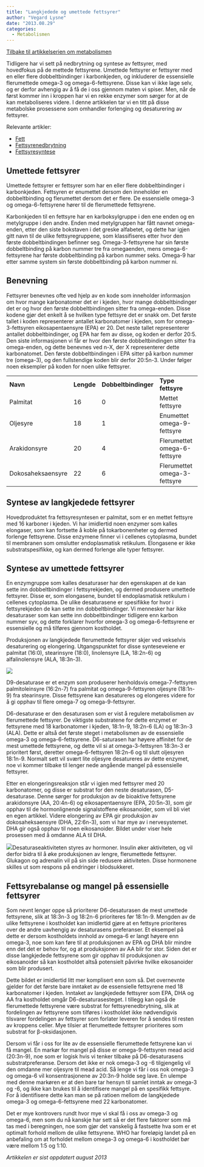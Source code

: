 ```yaml
---
title: "Langkjedede og umettede fettsyrer"
author: "Vegard Lysne"
date: "2013.08.29"
categories: 
  - Metabolismen
---
```


[Tilbake til artikkelserien om metabolismen](../../metabolismen.html)

Tidligere har vi sett på nedbrytning og syntese av fettsyrer, med hovedfokus på de mettede fettsyrene. Umettede fettsyrer er fettsyrer med en eller flere dobbeltbindinger i karbonkjeden, og inkluderer de essensielle flerumettede omega-3 og omega-6-fettsyrene. Disse kan vi ikke lage selv, og er derfor avhengig av å få de i oss gjennom maten vi spiser. Men, når de først kommer inn i kroppen har vi en rekke enzymer som sørger for at de kan metaboliseres videre. I denne artikkelen tar vi en titt på disse metabolske prosessene som omhandler forlenging og desaturering av fettsyrer.

Relevante artikler:

-   [Fett](../naeringsstoffer/fett.qmd)
-   [Fettsyrenedbrytning](fettsyrenedbrytning.qmd)
-   [Fettsyresyntese](fettsyresyntese.qmd)

## Umettede fettsyrer

Umettede fettsyrer er fettsyrer som har en eller flere dobbeltbindinger i karbonkjeden. Fettsyren er enumettet dersom den inneholder en dobbeltbinding og flerumettet dersom det er flere. De essensielle omega-3 og omega-6-fettsyrene hører til de flerumettede fettsyrene.

Karbonkjeden til en fettsyre har en karboksylgruppe i den ene enden og en metylgruppe i den andre. Enden med metylgruppen har fått navnet omega-enden, etter den siste bokstaven i det greske alfabetet, og dette har igjen gitt navn til de ulike fettsyregruppene, som klassifiseres etter hvor den første dobbeltbindingen befinner seg. Omega-3-fettsyrene har sin første dobbeltbinding på karbon nummer tre fra omegaenden, mens omega-6-fettsyrene har første dobbeltbinding på karbon nummer seks. Omega-9 har etter samme system sin første dobbeltbinding på karbon nummer ni.

## Benevning

Fettsyrer benevnes ofte ved hjelp av en kode som inneholder informasjon om hvor mange karbonatomer det er i kjeden, hvor mange dobbeltbindinger det er og hvor den første dobbeltbindingen sitter fra omega-enden. Disse kodene gjør det enkelt å se hvilken type fettsyre det er snakk om. Det første tallet i koden representerer antallet karbonatomer i kjeden, som for omega-3-fettsyren eikosapentaensyre (EPA) er 20. Det neste tallet representerer antallet dobbeltbindinger, og EPA har fem av disse, og koden er derfor 20:5. Den siste informasjonen vi får er hvor den første dobbeltbindingen sitter fra omega-enden, og dette benevnes ved n-X, der X representerer dette karbonatomet. Den første dobbeltbindingen i EPA sitter på karbon nummer tre (omega-3), og den fullstendige koden blir derfor 20:5n-3. Under følger noen eksempler på koden for noen ulike fettsyrer.

|  |  |  |  |  |
|-------------|-------------|-------------|-----------------|-------------|
| **Navn** | **Lengde** | **Dobbeltbindinger** | **Type fettsyre** | **Kode** |
| Palmitat | 16 | 0 | Mettet fettsyre | 16:0 |
| Oljesyre | 18 | 1 | Enumettet omega-9-fettsyre | 18:1n-9 |
| Arakidonsyre | 20 | 4 | Flerumettet omega-6-fettsyre | 20:4n-6 |
| Dokosaheksaensyre | 22 | 6 | Flerumettet omega-3-fettsyre | 22:6n-3 |

## Syntese av langkjedede fettsyrer

Hovedproduktet fra fettsyresyntesen er palmitat, som er en mettet fettsyre med 16 karboner i kjeden. Vi har imidlertid noen enzymer som kalles elongaser, som kan fortsette å koble på tokarbonenheter og dermed forlenge fettsyrene. Disse enzymene finner vi i cellenes cytoplasma, bundet til membranen som omslutter endoplasmatisk retikulum. Elongasene er ikke substratspesifikke, og kan dermed forlenge alle typer fettsyrer.

## Syntese av umettede fettsyrer

En enzymgruppe som kalles desaturaser har den egenskapen at de kan sette inn dobbeltbindinger i fettsyrekjeden, og dermed produsere umettede fettsyrer. Disse er, som elongasene, bundet til endoplasmatisk retikulum i cellenes cytoplasma. De ulike desaturasene er spesifikke for hvor i fettsyrekjeden de kan sette inn dobbeltbindinger. Vi mennesker har ikke desaturaser som kan sette inn dobbeltbindinger tidligere enn karbon nummer syv, og dette forklarer hvorfor omega-3 og omega-6-fettsyrene er essensielle og må tilføres gjennom kostholdet.

Produksjonen av langkjedede flerumettede fettsyrer skjer ved vekselvis desaturering og elongering. Utgangspunktet for disse synteseveiene er palmitat (16:0), stearinsyre (18:0), linolensyre (LA, 18:2n-6) og alfalinolensyre (ALA, 18:3n-3).

![](images/clipboard-3265827869.png)

D9-desaturase er et enzym som produserer henholdsvis omega-7-fettsyren palmitoleinsyre (16:2n-7) fra palmitat og omega-9-fettsyren oljesyre (18:1n-9) fra stearinsyre. Disse fettsyrene kan desatureres og elongeres videre for å gi opphav til flere omega-7 og omega-9-fettsyrer.

D6-desaturase er den desaturasen som er vist å regulere metabolismen av flerumettede fettsyrer. De viktigste substratene for dette enzymet er fettsyrene med 18 karbonatomer i kjeden, 18:1n-9, 18:2n-6 (LA) og 18:3n-3 (ALA). Dette er altså det første steget i metabolismen av de essensielle omega-3 og omega-6-fettsyrene. D6-saturasen har høyere affinitet for de mest umettede fettsyrene, og dette vil si at omega-3-fettsyren 18:3n-3 er prioritert først, deretter omega-6-fettsyren 18:2n-6 og til slutt oljesyren 18:1n-9. Normalt sett vil svært lite oljesyre desatureres av dette enzymet, noe vi kommer tilbake til lenger nede angående mangel på essensielle fettsyrer.

Etter en elongeringsreaksjon står vi igjen med fettsyrer med 20 karbonatomer, og disse er substrat for den neste desaturasen, D5-desaturase. Denne sørger for produksjon av de bioaktive fettsyrene arakidonsyre (AA, 20:4n-6) og eikosapentaensyre (EPA, 20:5n-3), som gir opphav til de hormonlignende signalstoffene eikosanoider, som vil bli viet en egen artikkel. Videre elongering av EPA gir produksjon av dokosaheksaensyre (DHA, 22:6n-3), som vi har mye av i nervesystemet. DHA gir også opphav til noen eikosanoider. Bildet under viser hele prosessen med å omdanne ALA til DHA.

![](images/clipboard-2168023656.png)Desaturaseaktiviteten styres av hormoner. Insulin øker aktiviteten, og vil derfor bidra til å øke produksjonen av lengre, flerumettede fettsyrer. Glukagon og adrenalin vil på sin side redusere aktiviteten. Disse hormonene skilles ut som respons på endringer i blodsukkeret.

## Fettsyrebalanse og mangel på essensielle fettsyrer

Som nevnt lenger oppe så prioriterer D6-desaturasen de mest umettede fettsyrene, slik at 18:3n-3 og 18:2n-6 prioriteres før 18:1n-9. Mengden av de ulike fettsyrene i kostholdet kan imidlertid gjøre at en fettsyre prioriteres over de andre uavhengig av desaturasens preferanser. Et eksempel på dette er dersom kostholdets innhold av omega-6 er langt høyere enn omega-3, noe som kan føre til at produksjonen av EPA og DHA blir mindre enn det det er behov for, og at produksjonen av AA blir for stor. Siden det er disse langkjedede fettsyrene som gir opphav til produksjonen av eikosanoider så kan kostholdet altså potensielt påvirke hvilke eikosanoider som blir produsert.

Dette bildet er imidlertid litt mer komplisert enn som så. Det overnevnte gjelder for det første bare inntaket av de essensielle fettsyrene med 18 karbonatomer i kjeden. Inntaket av langkjedede fettsyrer som EPA, DHA og AA fra kostholdet omgår D6-desaturasesteget. I tillegg kan også de flerumettede fettsyrene være substrat for fettsyrenedbrytning, slik at fordelingen av fettsyrene som tilføres i kostholdet ikke nødvendigvis tilsvarer fordelingen av fettsyrer som forlater leveren for å sendes til resten av kroppens celler. Mye tilsier at flerumettede fettsyrer prioriteres som substrat for β-oksidasjonen.

Dersom vi får i oss for lite av de essensielle flerumettede fettsyrene kan vi få mangel. En markør for mangel på disse er omega-9-fettsyren mead acid (20:3n-9), noe som er logisk hvis vi tenker tilbake på D6-desaturasens substratpreferanse. Dersom det ikke er nok omega-3 og -6 tilgjengelig vil den omdanne mer oljesyre til mead acid. Så lenge vi får i oss nok omega-3 og omega-6 vil konsentrasjonene av 20:3n-9 holde seg lave. En ulempe med denne markøren er at den bare tar hensyn til samlet inntak av omega-3 og -6, og ikke kan brukes til å identifisere mangel på en spesifikk fettsyre. For å identifisere dette kan man se på ratioen mellom de langkjedede omega-3 og omega-6-fettsyrene med 22 karbonatomer.

Det er mye kontrovers rundt hvor mye vi skal få i oss av omega-3 og omega-6, men som du nå kanskje har sett så er det flere faktorer som må tas med i beregningen, noe som gjør det vanskelig å fastsette hva som er et optimalt forhold mellom de ulike fettsyrene. WHO har foreløpig landet på en anbefaling om at forholdet mellom omega-3 og omega-6 i kostholdet bør være mellom 1:5 og 1:10.

*Artikkelen er sist oppdatert august 2013*
